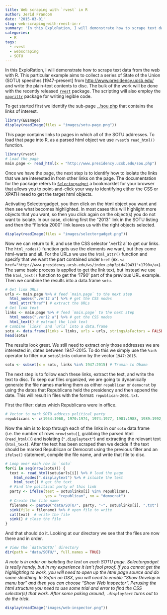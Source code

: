 ```yaml
---
title: Web scraping with `rvest` in R
author: Jerid Francom
date: '2015-03-01'
slug: web-scraping-with-rvest-in-r
summary: 'In this ExploRation, I will demonstrate how to scrape text data from the web with R.'
categories:
  - R
tags:
  - rvest
  - webscraping
  - SOTU
---
```


In this ExploRation, I will demonstrate how to scrape text data from the web with R.  This particular example aims to collect a series of State of the Union (SOTU) speeches [1947-present] from [http://www.presidency.ucsb.edu/](http://www.presidency.ucsb.edu/) and write the plain-text contents to disc. The bulk of the work will be done with the recently released [`rvest`](http://cran.r-project.org/web/packages/rvest/index.html) package. The scripting will also employ the [`magrittr`](http://cran.r-project.org/web/packages/magrittr/index.html) package for writing legible code.

To get started first we identify the sub-page [../sou.php](http://www.presidency.ucsb.edu/sou.php) that contains the links of interest. 

```r
library(EBImage)
display(readImage(files = "images/sotu-page.png"))
```

This page contains links to pages in which all of the SOTU addresses. To load that page into R, as a parsed html object we use `rvest`'s `read_html()` function. 

```r
library(rvest)
# Load the page
main.page <- read_html(x = "http://www.presidency.ucsb.edu/sou.php")
```

Once we have the page, the next step is to identify how to isolate the links that we are interested in from other links on the page. The documentation for the package refers to [`Selectorgadget`](http://selectorgadget.com) a bookmarklet for your browser that allows you to point-and-click your way to identifying either the CSS or XPATH need to get the target html objects. 

Activating Selectorgadget, you then click on the html object you want and then see what becomes highlighted. In most cases this will highlight more objects that you want, so then you click again on the object(s) you do not want to isolate. In our case, clicking first the "2013" link in the SOTU listing and then the "Florida 2000" link leaves us with the right objects selected. 

```r
display(readImage(files = "images/selectorgadget.png"))
```

Now we can return to R, and use the CSS selector '.ver12 a' to get our links. The `html_nodes()` function gets use the elements we want, but they come html-warts and all. For the URLs we use the `html_attr()` function and specify that we want the part contained under `href` (ex. `<a href="http://www.presidency.ucsb.edu/ws/index.php?pid=29431">1790</a>`). The same basic process is applied to get the link text, but instead we use the `html_text()` function to get the '1790' part of the previous URL example. Then we combine the results into a data.frame `sotu`.

```r
# Get link URLs
urls <- main.page %>% # feed `main.page` to the next step
  html_nodes(".ver12 a") %>% # get the CSS nodes
  html_attr("href") # extract the URLs
# Get link text
links <- main.page %>% # feed `main.page` to the next step
  html_nodes(".ver12 a") %>% # get the CSS nodes
  html_text() # extract the link text
# Combine `links` and `urls` into a data.frame
sotu <- data.frame(links = links, urls = urls, stringsAsFactors = FALSE)
head(sotu)
```

The results look great. We still need to extract only those addresses we are interested in, dates between 1947-2015. To do this we simply use the `%in%` operator to filter our `sotu$links` column by the vector `1947:2015`.

```r
sotu <- subset(x = sotu, links %in% 1947:2015) # Truman to Obama
```

The next step is to follow each these links, extract the text, and write the text to disc. To keep our files organized, we are going to dynamically generate the file names marking them as either `republican` or `democrat` by using the dates that Republicans held the presidency and then append the date. This will result in files with the format: `republican-2001.txt`. 

First the filter: dates which Republicans were in office.

```r
# Vector to mark SOTU address political party
republicans <- c(1954:1960, 1970:1974, 1974:1977, 1981:1988, 1989:1992, 2001:2008)
```

Now the aim is to loop through each of the links in our `sotu` data.frame (i.e. the number of rows `nrow(sotu)`), grabbing the parsed html (`read_html()`) and isolating (`".displaytext"`) and extracting the relevant text (`html_text`). After the text has been scraped then we decide if the text should be marked Republican or Democrat using the previous filter and an `ifelse()` statement, compile the file name, and write that file to disc.

```r
# Loop over each row in `sotu`
for(i in seq(nrow(sotu))) {
  text <- read_html(sotu$urls[i]) %>% # load the page
    html_nodes(".displaytext") %>% # isloate the text
    html_text() # get the text
  # Find the political party of this link
  party <- ifelse(test = sotu$links[i] %in% republicans,
                  yes = "republican", no = "democrat")
  # Create the file name
  filename <- paste0("data/SOTU/", party, "-", sotu$links[i], ".txt")
  sink(file = filename) %>% # open file to write 
  cat(text)  # write the file
  sink() # close the file
}
```

And that should do it. Looking at our directory we see that the files are now there and in order.

```r
# View the `data/SOTU/` directory
dir(path = "data/SOTU/", full.names = TRUE)
```

*A note is in order on isolating the text on each SOTU page. Selectorgadget is really handy, but in my experience it isn't fool proof. If you cannot get the highlighting to work, you will need to open up the html page source and do some sleuthing. In Safari on OSX, you will need to enable "Show Develop in menu bar" and then you can choose "Show Web Inspector". Perusing the html structure you need to use some trial and error to find the CSS selector(s) that work. After some poking around, `.displaytext` turns out to do the trick.*

```r
display(readImage("images/web-inspector.png"))
```

